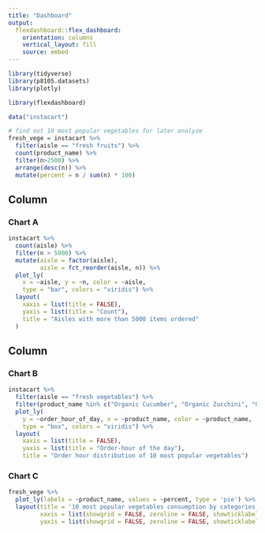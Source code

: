 ```yaml
---
title: "Dashboard"
output: 
  flexdashboard::flex_dashboard:
    orientation: columns
    vertical_layout: fill
    source: embed
---
```



```r
library(tidyverse)
library(p8105.datasets)
library(plotly)

library(flexdashboard)
```

```r
data("instacart")

# find out 10 most popular vegetables for later analyze
fresh_vege = instacart %>% 
  filter(aisle == "fresh fruits") %>% 
  count(product_name) %>% 
  filter(n>2500) %>% 
  arrange(desc(n)) %>% 
  mutate(percent = n / sum(n) * 100)
```


Column {data-width=650}
-----------------------------------------------------------------------

### Chart A

```r
instacart %>% 
  count(aisle) %>% 
  filter(n > 5000) %>% 
  mutate(aisle = factor(aisle),
         aisle = fct_reorder(aisle, n)) %>% 
  plot_ly(
    x = ~aisle, y = ~n, color = ~aisle, 
    type = "bar", colors = "viridis") %>% 
  layout(
    xaxis = list(title = FALSE),
    yaxis = list(title = "Count"),
    title = "Aisles with more than 5000 items ordered"
  )


```


Column {data-width=350}
-----------------------------------------------------------------------

### Chart B

```r
instacart %>% 
  filter(aisle == "fresh vegetables") %>% 
  filter(product_name %in% c("Organic Cucumber", "Organic Zucchini", "Organic Yellow Onion", "Organic Garlic", "Asparagus", "Organic Red Onion", "Yellow Onions", "Broccoli Crown", "Red Peppers", "Fresh Cauliflower")) %>%  
  plot_ly(
    y = ~order_hour_of_day, x = ~product_name, color = ~product_name, 
    type = "box", colors = "viridis") %>%
  layout(
    xaxis = list(title = FALSE),
    yaxis = list(title = "Order-hour of the day"),
    title = "Order hour distribution of 10 most popular vegetables")
```

### Chart C

```r
fresh_vege %>% 
  plot_ly(labels = ~product_name, values = ~percent, type = 'pie') %>% 
  layout(title = '10 most popular vegetables consumption by categories',
         xaxis = list(showgrid = FALSE, zeroline = FALSE, showticklabels = FALSE),
         yaxis = list(showgrid = FALSE, zeroline = FALSE, showticklabels = FALSE))
```

